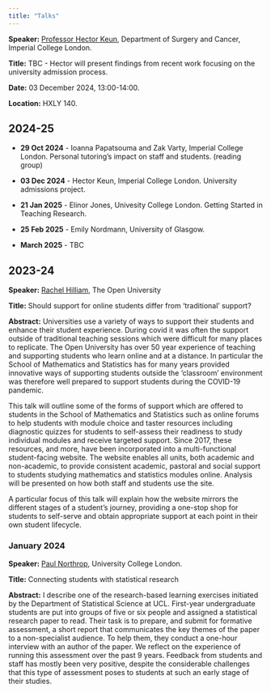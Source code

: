 ```yaml
---
title: "Talks"
---
```


:::{.callout-note title="Upcoming Talk"}

**Speaker:** [Professor Hector Keun](https://profiles.imperial.ac.uk/h.keun), Department of Surgery and Cancer, Imperial College London.

**Title:** TBC - Hector will present findings from recent work focusing on the university admission process.

**Date:** 03 December 2024, 13:00-14:00. 

**Location:** HXLY 140.
:::


<!--
**Speaker:** Ioanna Papatsouma and Zak Varty, Imperial College London.

**Title:** The impact of personal tutoring on students and staff.

**Date:** 29 October 2024, 13:00-14:00. 

**Location:** HXLY 139.

This session will explore the impact that personal tutoring can have on both students and staff. We will examine how personal tutoring influences academic success, student well-being, and staff-student relationships by summarising two studies covering the effectiveness of tutoring programs, their benefits and challenges for both students and staff. 

The session aims to spark a discussion on best practices and potential improvements in the tutoring system and how it might be optimised to ensure a positive, supportive and sustainable system for everyone involved.
-->


## 2024-25 

- **29 Oct 2024** - Ioanna Papatsouma and Zak Varty, Imperial College London. Personal tutoring's impact on staff and students. (reading group)


- **03 Dec 2024** - Hector Keun, Imperial College London. University admissions project.

- **21 Jan 2025** - Elinor Jones, Univesity College London. Getting Started in Teaching Research.

- **25 Feb 2025** - Emily Nordmann, University of Glasgow.

- **March 2025** - TBC 



## 2023-24

**Speaker:** [Rachel Hilliam](https://www.open.ac.uk/people/rmh285), The Open University

**Title:** Should support for online students differ from ‘traditional’ support?

**Abstract:** Universities use a variety of ways to support their students and enhance their student experience. During covid it was often the support outside of traditional teaching sessions which were difficult for many places to replicate. The Open University has over 50 year experience of teaching and supporting students who learn online and at a distance. In particular the School of Mathematics and Statistics has for many years provided innovative ways of supporting students outside the ‘classroom’ environment was therefore well prepared to support students during the COVID-19 pandemic.

This talk will outline some of the forms of support which are offered to students in the School of Mathematics and Statistics  such as online forums to help students with module choice and taster resources including diagnostic quizzes for students to self-assess their readiness to study individual modules and receive targeted support. Since 2017, these resources, and more, have been incorporated into a multi-functional student-facing website. The website enables all units, both academic and non-academic, to provide consistent academic, pastoral and social support to students studying mathematics and statistics modules online. Analysis will be presented on how both staff and students use the site. 

A particular focus of this talk will explain how the website mirrors the different stages of a student’s journey, providing a one-stop shop for students to self-serve and obtain appropriate support at each point in their own student lifecycle.


### January 2024

**Speaker:** [Paul Northrop](https://www.ucl.ac.uk/statistics/people/paulnorthrop), University College London. 

**Title:** Connecting students with statistical research 

**Abstract:** I describe one of the research-based learning exercises initiated by the Department of Statistical Science at UCL. First-year undergraduate students are put into groups of five or six people and assigned a statistical research paper to read. Their task is to prepare, and submit for formative assessment, a short report that communicates the key themes of the paper to a non-specialist audience. To help them, they conduct a one-hour interview with an author of the paper. We reflect on the experience of running this assessment over the past 9 years. Feedback from students and staff has mostly been very positive, despite the considerable challenges that this type of assessment poses to students at such an early stage of their studies. 
